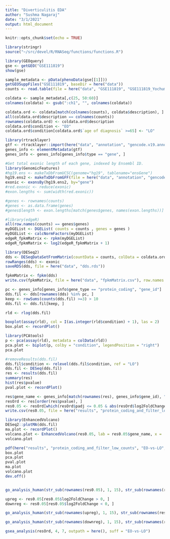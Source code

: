 ```yaml
---
title: "Diverticulitis EDA"
author: "Sushma Nagaraj"
date: "3/1/2021"
output: html_document
---
```


```r
knitr::opts_chunk$set(echo = TRUE)
```

```r
library(stringr)
source("~/src/devel/R/RNASeq/functions/functions.R")
```

```r
library(GEOquery)
gse <- getGEO("GSE111819")
show(gse)

sample_metadata <- pData(phenoData(gse[[1]]))
getGEOSuppFiles("GSE111819", baseDir = here("data"))
counts <- read.table(file = here("data", "GSE111819", "GSE111819_Yochum_Raw_Counts.txt.gz"), header = TRUE, row.names = 1)

coldata <- sample_metadata[,c(25, 50:60)]
colnames(coldata) <- gsub(":ch1", "", colnames(coldata))

coldata.ord <- coldata[match(colnames(counts), coldata$description), ]
all(coldata.ord$description == colnames(counts))
rownames(coldata.ord) <- coldata.ord$description
coldata.ord$condition <- "EO"
coldata.ord$condition[coldata.ord$`age of diagnosis` >=65] <- "LO"
```

```r
library(rtracklayer)
gtf <- rtracklayer::import(here("data", "annotation", "gencode.v19.annotation.gtf.gz"), format = "gtf")
genes_info <- elementMetadata(gtf)
genes_info <- genes_info[genes_info$type == "gene", ]

#Get total exonic length of each gene, indexed by Ensembl ID.
library(GenomicFeatures)
#hg19.ens <- makeTxDbFromUCSC(genome="hg19", tablename="ensGene")
hg19.ens2 <- makeTxDbFromGFF(file = here("data", "annotation", "gencode.v19.annotation.gtf.gz"), format = "gtf")
exonic <- exonsBy(hg19.ens2, by="gene")
#red.exonic <- reduce(exonic)
#exon.lengths <- sum(width(red.exonic))

#genes <- rownames(counts)
#genes <- as.data.frame(genes)
#genes$length <- exon.lengths[match(genes$genes, names(exon.lengths))]

#library(edgeR)
all(row.names(counts) == genes$genes)
myDGEList <- DGEList( counts = counts , genes = genes )
myDGEList <- calcNormFactors(myDGEList)
edgeR_fpkmMatrix <- rpkm(myDGEList)
edgeR_fpkmMatrix <- log2(edgeR_fpkmMatrix + 1)
```

```r
library(DESeq2)
dds <- DESeqDataSetFromMatrix(countData = counts, colData = coldata.ord, design = ~condition)
rowRanges(dds) <- exonic
saveRDS(dds, file = here("data", "dds.rds"))

fpkmMatrix <- fpkm(dds)
write.csv(fpkmMatrix, file = here("data", "fpkmMatrix.csv"), row.names = TRUE)

pc <- genes_info[genes_info$gene_type == "protein_coding", "gene_id"]
dds.fil <- dds[rownames(dds) %in% pc, ]
keep <- rowSums(counts(dds.fil) >=3) > 10
dds.fil <- dds.fil[keep, ]

rld <- rlog(dds.fil)

boxplot(assay(rld), col = I(as.integer(rld$condition) + 1), las = 2)
box.plot <- recordPlot()

library(PCAtools)
p <- pca(assay(rld), metadata = colData(rld))
pca.plot <- biplot(p, colby = "condition", legendPosition = "right")
pca.plot

#removeResults(dds.fil)
dds.fil$condition <- relevel(dds.fil$condition, ref = "LO")
dds.fil <- DESeq(dds.fil)
res <- results(dds.fil)
summary(res)
hist(res$pvalue)
pval.plot <- recordPlot()

res$gene_name <- genes_info[match(rownames(res), genes_info$gene_id), "gene_name"]
resOrd <- res[order(res$pvalue), ]
res0.05 <- resOrd[which(resOrd$padj <= 0.05 & abs(resOrd$log2FoldChange) > 0.6), ]
write.csv(res0.05, file = here("results", "protein_coding_and_filter_low_counts", "EO-vs-LO", "DEgenes.EOvsLO.csv"), row.names = TRUE)

library(EnhancedVolcano)
DESeq2::plotMA(dds.fil)
ma.plot <- recordPlot()
volcano.plot <- EnhancedVolcano(res0.05, lab = res0.05$gene_name, x = 'log2FoldChange', y = 'padj')
volcano.plot

pdf(here("results", "protein_coding_and_filter_low_counts", "EO-vs-LO", "plots.pdf"))
box.plot
pca.plot
pval.plot
ma.plot
volcano.plot
dev.off()


go_analysis_human(str_sub(rownames(res0.05), 1, 15), str_sub(rownames(res), 1, 15), outpath = here("results", "protein_coding_and_filter_low_counts", "EO-vs-LO"), suff = "all", net = TRUE, log2fc = res0.05$log2FoldChange, gene_names = res0.05$gene_name)

upreg <- res0.05[res0.05$log2FoldChange > 0, ]
downreg <- res0.05[res0.05$log2FoldChange < 0, ]

go_analysis_human(str_sub(rownames(upreg), 1, 15), str_sub(rownames(res), 1, 15), outpath = here("results", "protein_coding_and_filter_low_counts", "EO-vs-LO"), suff = "up", net = FALSE)

go_analysis_human(str_sub(rownames(downreg), 1, 15), str_sub(rownames(res), 1, 15), outpath = here("results", "protein_coding_and_filter_low_counts", "EO-vs-LO"), suff = "down", net = FALSE)

gsea_analysis(resOrd, 4, 7, outpath = here(), suff = "EO-vs-LO")
```
